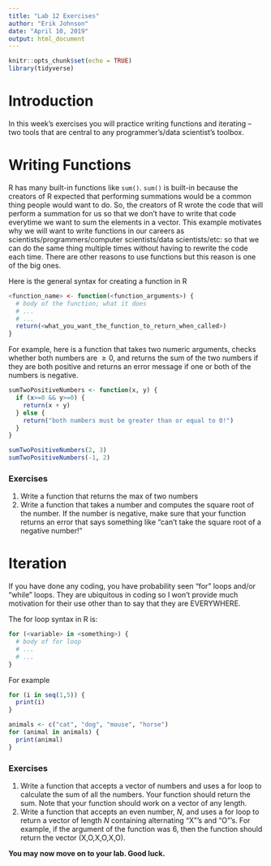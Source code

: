---
title: "Lab 12 Exercises"
author: "Erik Johnson"
date: "April 10, 2019"
output: html_document
---

```{r setup, include=FALSE}
knitr::opts_chunk$set(echo = TRUE)
library(tidyverse)
```

# Introduction

In this week's exercises you will practice writing functions and iterating -- two tools that are central to any programmer's/data scientist's toolbox.

# Writing Functions

R has many built-in functions like `sum()`. `sum()` is built-in because the creators of R expected that performing summations would be a common thing people would want to do. So, the creators of R wrote the code that will perform a summation for us so that we don't have to write that code everytime we want to sum the elements in a vector. This example motivates why we will want to write functions in our careers as scientists/programmers/computer scientists/data scientists/etc: so that we can do the same thing multiple times without having to rewrite the code each time. There are other reasons to use functions but this reason is one of the big ones.

Here is the general syntax for creating a function in R
```{r, eval=F}
<function_name> <- function(<function_arguments>) {
  # body of the function; what it does
  # ...
  # ...
  return(<what_you_want_the_function_to_return_when_called>)
}
```

For example, here is a function that takes two numeric arguments, checks whether both numbers are $\geq 0$, and returns the sum of the two numbers if they are both positive and returns an error message if one or both of the numbers is negative.
```{r, eval=T}
sumTwoPositiveNumbers <- function(x, y) {
  if (x>=0 && y>=0) {
    return(x + y)
  } else {
    return("both numbers must be greater than or equal to 0!")
  }
}

sumTwoPositiveNumbers(2, 3)
sumTwoPositiveNumbers(-1, 2)

```

### Exercises
1. Write a function that returns the max of two numbers
2. Write a function that takes a number and computes the square root of the number. If the number is negative, make sure that your function returns an error that says something like "can't take the square root of a negative number!"

# Iteration
If you have done any coding, you have probability seen "for" loops and/or "while" loops. They are ubiquitous in coding so I won't provide much motivation for their use other than to say that they are EVERYWHERE. 

The for loop syntax in R is:
```{r, eval=F}
for (<variable> in <something>) {
  # body of for loop
  # ... 
  # ...
}

```

For example
```{r, eval=T}

for (i in seq(1,5)) {
  print(i)
}

animals <- c("cat", "dog", "mouse", "horse")
for (animal in animals) {
  print(animal)
}
```

### Exercises
1. Write a function that accepts a vector of numbers and uses a for loop to calculate the sum of all the numbers. Your function should return the sum. Note that your function should work on a vector of any length. 
2. Write a function that accepts an even number, $N$, and uses a for loop to return a vector of length $N$ containing alternating "X"'s and "O"'s. For example, if the argument of the function was 6, then the function should return the vector (X,O,X,O,X,O). 

**You may now move on to your lab. Good luck.**